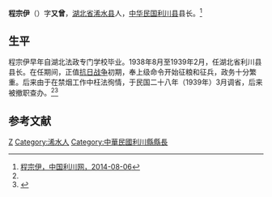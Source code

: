 '''程宗伊'''（{{bd|？||？|}}）字'''又曾'''，[[湖北省|湖北省]][[浠水县|浠水县]]人，[[中华民国|中华民国]][[利川县|利川县]]县长。<ref name=lc>[http://www.lc-news.com/art/2014/8/6/art_3345_164770.html 程宗伊，中国利川网，2014-08-06]</ref>

==生平==
程宗伊早年自湖北法政专门学校毕业。1938年8月至1939年2月，任湖北省利川县县长。在任期间，正值[[抗日战争|抗日战争]]初期，奉上级命令开始征粮和征兵，政务十分繁重。后来由于在禁烟工作中枉法徇情，于民国二十八年（1939年）3月调省，后来被撤职查办。<ref name=lc/><ref>{{Cite web |url=http://www.lc-news.com/art/2014/8/6/art_3344_164757.html |title=刘惠卿，中国利川网，2014-08-06 |accessdate=2016-09-01 |archive-date=2016-09-14 |archive-url=https://web.archive.org/web/20160914211338/http://www.lc-news.com/art/2014/8/6/art_3344_164757.html |dead-url=no }}</ref>

==参考文献==
{{reflist}}

{{DEFAULTSORT:Cheng程}}
[[Category:程姓|Z]]
[[Category:浠水人|Category:浠水人]]
[[Category:中華民國利川縣縣長|Category:中華民國利川縣縣長]]